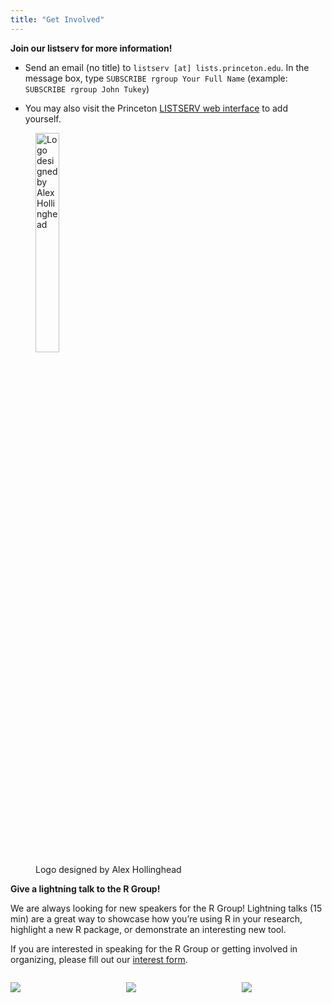 ```yaml
---
title: "Get Involved"
---
```


**Join our listserv for more information!**

-   Send an email (no title) to `listserv [at] lists.princeton.edu`. In the message box, type `SUBSCRIBE rgroup Your Full Name` (example: `SUBSCRIBE rgroup John Tukey`)

-   You may also visit the Princeton [LISTSERV web interface](http://lists.princeton.edu/) to add yourself.

![Logo designed by Alex Hollinghead](images/princeton-r-group-favicon.png){fig-alt="Princeton R Group logo" fig-align="center" width="30%"}

**Give a lightning talk to the R Group!**

We are always looking for new speakers for the R Group! Lightning talks (15 min) are a great way to showcase how you're using R in your research, highlight a new R package, or demonstrate an interesting new tool.

If you are interested in speaking for the R Group or getting involved in organizing, please fill out our [interest form](https://forms.gle/zrhrCdzXrnqwpz3t9).

::: columns
::: {.column width="32%"}
![](images/hinck-talk.png){fig-alt="A SPIA graduate student presents on using R in humanitarian aid"}
:::

::: {.column width="2%"}
<!-- empty column to create gap -->
:::

::: {.column width="32%"}
![](images/coskun-talk.png){fig-alt="A research specialist presents on multiple imputation"}
:::

::: {.column width="2%"}
<!-- empty column to create gap -->
:::

::: {.column width="32%"}
![](images/caldwell-talk.png){fig-alt="A postdoc presents on building web applications with R Shiny"}
:::
:::
